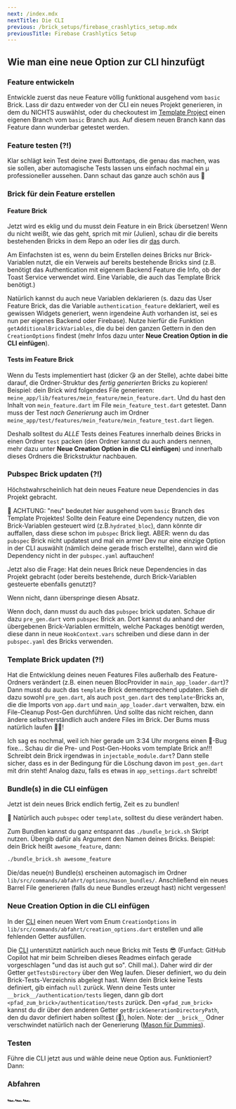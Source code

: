 ```yaml
---
next: /index.mdx
nextTitle: Die CLI
previous: /brick_setups/firebase_crashlytics_setup.mdx
previousTitle: Firebase Crashlytics Setup
---
```

## Wie man eine neue Option zur CLI hinzufügt

### Feature entwickeln

Entwickle zuerst das neue Feature völlig funktional ausgehend vom ```basic``` Brick. Lass dir dazu entweder von der CLI ein neues Projekt generieren, in dem du NICHTS auswählst, oder du checkoutest im [Template Project][template_project_link] einen eigenen Branch vom ```basic``` Branch aus. Auf diesem neuen Branch kann das Feature dann wunderbar getestet werden.

### Feature testen (?!)

Klar schlägt kein Test deine zwei Buttontaps, die genau das machen, was sie sollen, aber automagische Tests lassen uns einfach nochmal ein µ professioneller aussehen.  Dann schaut das ganze auch schön aus 🌈

### Brick für dein Feature erstellen

#### Feature Brick

Jetzt wird es eklig und du musst dein Feature in ein Brick übersetzen! Wenn du nicht weißt, wie das geht, sprich mit mir (Julien), schau dir die bereits bestehenden Bricks in dem Repo an oder lies dir [das][mason_link] durch.

Am Einfachsten ist es, wenn du beim Erstellen deines Bricks nur Brick-Variablen nutzt, die ein Verweis auf bereits bestehende Bricks sind (z.B. benötigt das Authentication mit eigenem Backend Feature die Info, ob der Toast Service verwendet wird. Eine Variable, die auch das Template Brick benötigt.)

Natürlich kannst du auch neue Variablen deklarieren (s. dazu das User Feature Brick, das die Variable ```authentication_feature``` deklariert, weil es gewissen Widgets generiert, wenn irgendeine Auth vorhanden ist, sei es nun per eigenes Backend oder Firebase). Nutze hierfür die Funktion ```getAdditionalBrickVariables```, die du bei den ganzen Gettern in den den ```CreationOptions``` findest (mehr Infos dazu unter **Neue Creation Option in die CLI einfügen**).

#### Tests im Feature Brick

Wenn du Tests implementiert hast (dicker 😘 an der Stelle), achte dabei bitte darauf, die Ordner-Struktur des *fertig generierten* Bricks zu kopieren! Beispiel: dein Brick wird folgendes File generieren: ```meine_app/lib/features/mein_feature/mein_feature.dart```. Und du hast den Inhalt von ```mein_feature.dart``` im File ```mein_feature_test.dart``` getestet. Dann muss der Test *nach Generierung* auch im Ordner ```meine_app/test/features/mein_feature/mein_feature_test.dart``` liegen.

Deshalb solltest du *ALLE* Tests deines Features innerhalb deines Bricks in einen Ordner ```test``` packen (den Ordner kannst du auch anders nennen, mehr dazu unter **Neue Creation Option in die CLI einfügen**) und innerhalb dieses Ordners die Brickstruktur nachbauen.

### Pubspec Brick updaten (?!)

Höchstwahrscheinlich hat dein neues Feature neue Dependencies in das Projekt gebracht.

🚨 ACHTUNG: "neu" bedeutet hier ausgehend vom ```basic``` Branch des Template Projektes! Sollte dein Feature eine Dependency nutzen, die von Brick-Variablen gesteuert wird (z.B.```hydrated_bloc```), dann könnte dir auffallen, dass diese schon im ```pubspec``` Brick liegt. ABER: wenn du das ```pubspec``` Brick nicht updatest und mal ein armer Dev nur eine einzige Option in der CLI auswählt (nämlich deine gerade frisch erstellte), dann wird die Dependency nicht in der ```pubspec.yaml``` auftauchen!

Jetzt also die Frage: Hat dein neues Brick neue Dependencies in das Projekt gebracht (oder bereits bestehende, durch Brick-Variablen gesteuerte ebenfalls genutzt)?

Wenn nicht, dann überspringe diesen Absatz.

Wenn doch, dann musst du auch das ```pubspec``` brick updaten. Schaue dir dazu ```pre_gen.dart``` vom ```pubspec``` Brick an. Dort kannst du anhand der übergebenen Brick-Variablen ermitteln, welche Packages benötigt werden, diese dann in neue ```HookContext.vars``` schreiben und diese dann in der ```pubspec.yaml``` des Bricks verwenden.

### Template Brick updaten (?!)

Hat die Entwicklung deines neuen Features Files außerhalb des Feature-Ordners verändert (z.B. einen neuen BlocProvider in ```main_app_loader.dart```)? Dann musst du auch das ```template``` Brick dementsprechend updaten. Sieh dir dazu sowohl ```pre_gen.dart```, als auch ```post_gen.dart``` des ```template```-Bricks an, die die Imports von ```app.dart``` und ```main_app_loader.dart``` verwalten, bzw. ein File-Cleanup Post-Gen durchführen. Und sollte das nicht reichen, dann ändere selbstverständlich auch andere Files im Brick. Der Bums muss natürlich laufen 🏃🏾!

Ich sag es nochmal, weil ich hier gerade um 3:34 Uhr morgens einen 💩-Bug fixe... Schau dir die Pre- und Post-Gen-Hooks vom template Brick an!!! Schreibt dein Brick irgendwas in ```injectable_module.dart```? Dann stelle sicher, dass es in der Bedingung für die Löschung davon im ```post_gen.dart``` mit drin steht! Analog dazu, falls es etwas in ```app_settings.dart``` schreibt!

### Bundle(s) in die CLI einfügen

Jetzt ist dein neues Brick endlich fertig, Zeit es zu bundlen!

🚨 Natürlich auch ```pubspec``` oder ```template```, solltest du diese verändert haben.

Zum Bundlen kannst du ganz entspannt das ```./bundle_brick.sh``` Skript nutzen. Übergib dafür als Argument den Namen deines Bricks. Beispiel: dein Brick heißt ```awesome_feature```, dann:

```bash
./bundle_brick.sh awesome_feature
```

Die/das neue(n) Bundle(s) erscheinen automagisch im Ordner ```lib/src/commands/abfahrt/options/mason_bundles/```. Anschließend ein neues Barrel File generieren (falls du neue Bundles erzeugt hast) nicht vergessen!

### Neue Creation Option in die CLI einfügen

In der [CLI][cli_link] einen neuen Wert vom Enum ```CreationOptions``` in ```lib/src/commands/abfahrt/creation_options.dart``` erstellen und alle fehlenden Getter ausfüllen.

Die [CLI][cli_link] unterstützt natürlich auch neue Bricks mit Tests 😎 (Funfact: GitHub Copilot hat mir beim Schreiben dieses Readmes einfach gerade vorgeschlagen "und das ist auch gut so". Chill mal.). Daher wird dir der Getter ```getTestsDirectory``` über den Weg laufen. Dieser definiert, wo du dein Brick-Tests-Verzeichnis abgelegt hast. Wenn dein Brick keine Tests definiert, gib einfach ```null``` zurück. Wenn deine Tests unter ```__brick__/authentication/tests``` liegen, dann gib dort ```<pfad_zum_brick>/authentication/tests``` zurück. Den ```<pfad_zum_brick>``` kannst du dir über den anderen Getter ```getBrickGenerationDirectoryPath```, den du davor definiert haben solltest (🧐), holen. Note: der ```__brick__``` Odner verschwindet natürlich nach der Generierung ([Mason für Dummies][mason_link]).

### Testen

Führe die CLI jetzt aus und wähle deine neue Option aus. Funktioniert? Dann:

### Abfahren

🏎🏎🏎

[template_project_link]: https://github.com/julienandco/template_project
[cli_link]: /index.mdx
[mason_link]: https://pub.dev/packages/mason_cli
